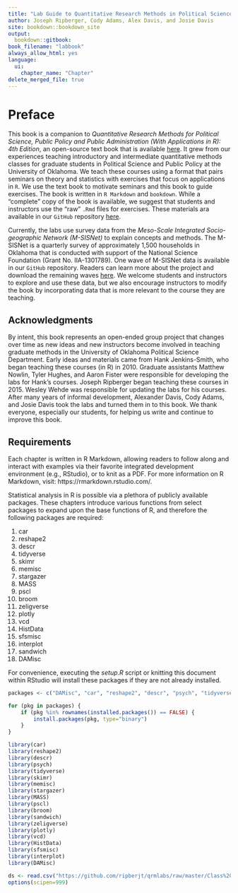 ```yaml
--- 
title: "Lab Guide to Quantitative Research Methods in Political Science, Public Policy & Public Administration."
author: Joseph Ripberger, Cody Adams, Alex Davis, and Josie Davis
site: bookdown::bookdown_site
output: 
  bookdown::gitbook:
book_filename: "labbook"
always_allow_html: yes
language:
  ui:
    chapter_name: "Chapter"
delete_merged_file: true
---
```


# Preface {-}

This book is a companion to _Quantitative Research Methods for Political Science, Public Policy and Public Administration (With Applications in R): 4th Edition_, an open-source text book that is available [here](https://bookdown.org/josiesmith/qrmbook/). It grew from our experiences teaching introductory and intermediate quantitative methods classes for graduate students in Political Science and Public Policy at the University of Oklahoma. We teach these courses using a format that pairs seminars on theory and statistics with exercises that focus on applications in `R`. We use the text book to motivate seminars and this book to guide exercises. The book is written in `R Markdown` and `bookdown`. While a "complete" copy of the book is available, we suggest that students and instructors use the "raw" `.Rmd` files for exercises. These materials ara available in our `GitHub` repository [here](https://github.com/ripberjt/qrmlabs). 

Currently, the labs use survey data from the _Meso-Scale Integrated Socio-geographic Network (M-SISNet)_ to explain concepts and methods. The M-SISNet is a quarterly survey of approximately 1,500 households in Oklahoma that is conducted with support of the National Science Foundation (Grant No. IIA-1301789). One wave of M-SISNet data is available in our `GitHub` repository. Readers can learn more about the project and download the remaining waves [here](http://crcm.ou.edu/epscordata/). We welcome students and instructors to explore and use these data, but we also encourage instructors to modify the book by incorporating data that is more relevant to the course they are teaching. 

## Acknowledgments {-}
By intent, this book represents an open-ended group project that changes over time as new ideas and new instructors become involved in teaching graduate methods in the University of Oklahoma Political Science Department. Early ideas and materials came from Hank Jenkins-Smith, who began teaching these courses (in R) in 2010. Graduate assistants Matthew Nowlin, Tyler Hughes, and Aaron Fister were responsible for developing the labs for Hank's courses. Joseph Ripberger began teaching these courses in 2015. Wesley Wehde was responsible for updating the labs for his courses. After many years of informal development, Alexander Davis, Cody Adams, and Josie Davis took the labs and turned them in to this book. We thank everyone, especially our students, for helping us write and continue to improve this book. 

## Requirements {-}

Each chapter is written in R Markdown, allowing readers to follow along and interact with examples via their favorite integrated development environment (e.g., RStudio), or to knit as a PDF. For more information on R Markdown, visit: https://rmarkdown.rstudio.com/.

Statistical analysis in R is possible via a plethora of publicly available packages. These chapters introduce various functions from select packages to expand upon the base functions of R, and therefore the following packages are required:

1. car
2. reshape2
3. descr
4. tidyverse
5. skimr
6. memisc
7. stargazer
8. MASS
9. pscl
10. broom
11. zeligverse
12. plotly
13. vcd
14. HistData
15. sfsmisc
16. interplot
17. sandwich
18. DAMisc

For convenience, executing the _setup.R_ script or knitting this document within RStudio will install these packages if they are not already installed.

```r

packages <- c("DAMisc", "car", "reshape2", "descr", "psych", "tidyverse", "skimr", "memisc", "stargazer", "MASS", "pscl", "broom", "zeligverse", "plotly", "vcd", "HistData", "sfsmisc", "interplot", "sandwich")

for (pkg in packages) {
	if (pkg %in% rownames(installed.packages()) == FALSE) {
		install.packages(pkg, type="binary")
	}
}

library(car)
library(reshape2)
library(descr)
library(psych)
library(tidyverse)
library(skimr)
library(memisc)
library(stargazer)
library(MASS)
library(pscl)
library(broom)
library(sandwich)
library(zeligverse)
library(plotly)
library(vcd)
library(HistData)
library(sfsmisc)
library(interplot)
library(DAMisc)

ds <- read.csv("https://github.com/ripberjt/qrmlabs/raw/master/Class%20Data%20Set%20Factored.csv", header = TRUE)
options(scipen=999)
```